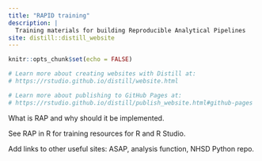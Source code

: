 ```yaml
---
title: "RAPID training"
description: |
  Training materials for building Reproducible Analytical Pipelines
site: distill::distill_website
---
```


```r
knitr::opts_chunk$set(echo = FALSE)

# Learn more about creating websites with Distill at:
# https://rstudio.github.io/distill/website.html

# Learn more about publishing to GitHub Pages at:
# https://rstudio.github.io/distill/publish_website.html#github-pages

```

What is RAP and why should it be implemented.

See RAP in R for training resources for R and R Studio. 

Add links to other useful sites: ASAP, analysis function, NHSD Python repo.